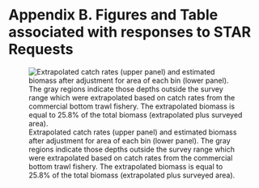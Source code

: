 
<!-- ************************************************************************************************--> 
<!-- **********************************BEGIN APPENDICES**********************************************--> 
<!-- ************************************************************************************************--> 
\FloatBarrier
\newpage

<!-- ************************************DATAFILE(S)************************************************--> 

# Appendix B. Figures and Table associated with responses to STAR Requests {-}

![Extrapolated catch rates (upper panel) and estimated biomass after adjustment for area of each bin (lower panel). The gray regions indicate those depths outside the survey range which were extrapolated based on catch rates from the commercial bottom trawl fishery. The extrapolated biomass is equal to 25.8% of the total biomass (extrapolated plus surveyed area).\label{fig:survey_estimates_by_depth_with_shallow}](Figures/survey_estimates_by_depth_with_shallow.png)




